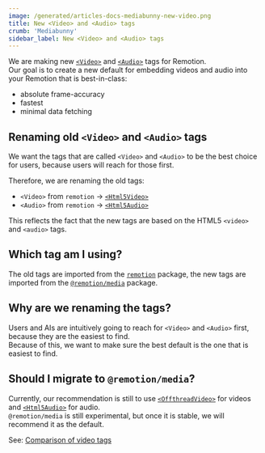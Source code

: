 ```yaml
---
image: /generated/articles-docs-mediabunny-new-video.png
title: New <Video> and <Audio> tags
crumb: 'Mediabunny'
sidebar_label: New <Video> and <Audio> tags
---
```


We are making new [`<Video>`](/docs/media/video) and [`<Audio>`](/docs/media/audio) tags for Remotion.  
Our goal is to create a new default for embedding videos and audio into your Remotion that is best-in-class:

- absolute frame-accuracy
- fastest
- minimal data fetching

## Renaming old `<Video>` and `<Audio>` tags

We want the tags that are called `<Video>` and `<Audio>` to be the best choice for users, because users will reach for those first.

Therefore, we are renaming the old tags:

- `<Video>` from `remotion` → [`<Html5Video>`](/docs/html5-video)
- `<Audio>` from `remotion` → [`<Html5Audio>`](/docs/html5-audio)

This reflects the fact that the new tags are based on the HTML5 `<video>` and `<audio>` tags.

## Which tag am I using?

The old tags are imported from the [`remotion`](/docs/remotion) package, the new tags are imported from the [`@remotion/media`](/docs/media) package.

## Why are we renaming the tags?

Users and AIs are intuitively going to reach for `<Video>` and `<Audio>` first, because they are the easiest to find.  
Because of this, we want to make sure the best default is the one that is easiest to find.

## Should I migrate to `@remotion/media`?

Currently, our recommendation is still to use [`<OffthreadVideo>`](/docs/offthreadvideo) for videos and [`<Html5Audio>`](/docs/html5-audio) for audio.  
`@remotion/media` is still experimental, but once it is stable, we will recommend it as the default.

See: [Comparison of video tags](/docs/video-tags)
